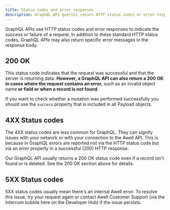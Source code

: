 ```yaml
---
title: Status codes and error responses
description: GraphQL API queries return HTTP status codes or error responses that describe the query status.
---
```


GraphQL APIs use HTTP status codes and error responses to indicate the success or failure of a request. In addition to these standard HTTP status codes, GraphQL APIs may also return specific error messages in the response body.

## 200 OK

This status code indicates that the request was successful and that the server is returning data. **However, a GraphQL API can also return a 200 OK in cases where the request contains an error**, such as an invalid object name **or field or when a record is not found**.

If you want to check whether a mutation was performed successfully you should use the `success` property that is included in all Payload objects.

## 4XX Status codes

The 4XX status codes are less common for GraphQL. They can signify issues with your network or with your connection to the Awell API. This is because in GraphQL errors are reported not via the HTTP status code but via an error property in a successful (200) HTTP response.

<Alert type="info">
  Our GraphQL API usually returns a 200 OK status code even if a record isn't
  found or is deleted. See the 200 OK section above for details.
</Alert>

## 5XX Status codes

5XX status codes usually mean there's an internal Awell error. To resolve this issue, try your request again or contact Awell Customer Support (via the Intercom bubble here on the Developer Hub) if the issue persists.
